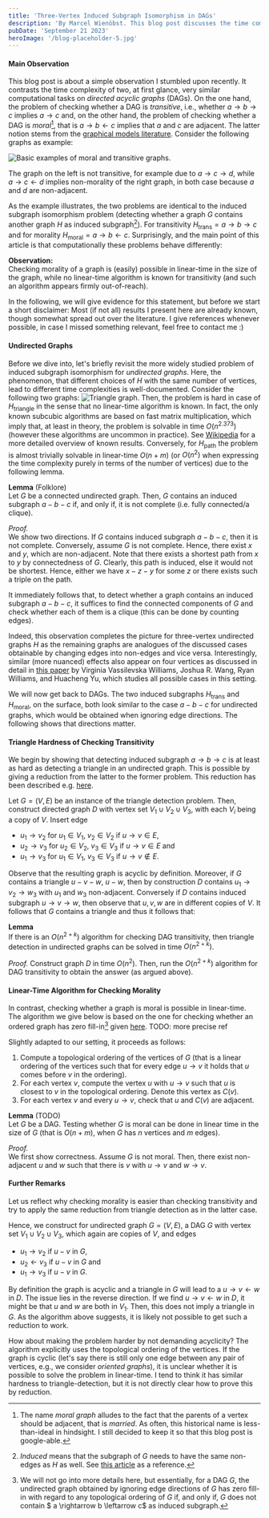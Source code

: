 ```yaml
---
title: 'Three-Vertex Induced Subgraph Isomorphism in DAGs'
description: 'By Marcel Wienöbst. This blog post discusses the time complexity of detecting certain induced subgraphs in DAGs. It shows fascinating differences for structurally close induced subgraphs on three vertices.'
pubDate: 'September 21 2023'
heroImage: '/blog-placeholder-5.jpg'
---
```


#### Main Observation

This blog post is about a simple observation I stumbled upon recently. It contrasts the time complexity of two, at first glance, very similar computational tasks on *directed acyclic graphs* (DAGs). On the one hand, the problem of checking whether a DAG is *transitive*, i.e., whether $a \rightarrow b \rightarrow c$ implies $a \rightarrow c$ and, on the other hand, the problem of checking whether a DAG is *moral*[^1], that is $a \rightarrow b \leftarrow c$ implies that $a$ and $c$ are adjacent. The latter notion stems from the [graphical models literature](https://en.wikipedia.org/wiki/Moral_graph). Consider the following graphs as example:

[^1]: The name *moral graph* alludes to the fact that the parents of a vertex should be adjacent, that is *married*. As often, this historical name is less-than-ideal in hindsight. I still decided to keep it so that this blog post is google-able.  

![Basic examples of moral and transitive graphs.](../../assets/transitivity_example.png)

The graph on the left is not transitive, for example due to $a \rightarrow c \rightarrow d$, while $a \rightarrow c \leftarrow d$ implies non-morality of the right graph, in both case because $a$ and $d$ are non-adjacent.

As the example illustrates, the two problems are identical to the induced subgraph isomorphism problem (detecting whether a graph $G$ contains another graph $H$ as induced subgraph[^2]). For transitivity $H_{\text{trans}} = a \rightarrow b \rightarrow c$ and for morality $H_{\text{moral}} = a \rightarrow b \leftarrow c$. Surprisingly, and the main point of this article is that computationally these problems behave differently:

[^2]: *Induced* means that the subgraph of $G$ needs to have the same non-edges as $H$ as well. See [this article](https://en.wikipedia.org/wiki/Induced_subgraph_isomorphism_problem) as a reference.

**Observation:**   
Checking morality of a graph is (easily) possible in linear-time in the size of the graph, while no linear-time algorithm is known for transitivity (and such an algorithm appears firmly out-of-reach). 

In the following, we will give evidence for this statement, but before we start a short disclaimer: Most (if not all) results I present here are already known, though somewhat spread out over the literature. I give references whenever possible, in case I missed something relevant, feel free to contact me :)

#### Undirected Graphs

Before we dive into, let's briefly revisit the more widely studied problem of induced subgraph isomorphism for *undirected graphs*. Here, the phenomenon, that different choices of $H$ with the same number of vertices, lead to different time complexities is well-documented.
Consider the following two graphs:
![Triangle graph.](../../assets/triangle.png)
Then, the problem is hard in case of $H_{\text{triangle}}$ in the sense that no linear-time algorithm is known. In fact, the only known subcubic algorithms are based on fast matrix multiplication, which imply that, at least in theory, the problem is solvable in time $O(n^{2.373})$ (however these algorithms are uncommon in practice). See [Wikipedia](https://en.wikipedia.org/wiki/Triangle-free_graph#Triangle_finding_problem) for a more detailed overview of known results. Conversely, for $H_{\text{path}}$ the problem is almost trivially solvable in linear-time $O(n+m)$ (or $O(n^2)$ when expressing the time complexity purely in terms of the number of vertices) due to the following lemma. 

**Lemma** (Folklore)    
Let $G$ be a connected undirected graph. Then, $G$ contains an induced subgraph $a - b - c$ if, and only if, it is not complete (i.e. fully connected/a clique).

*Proof.*   
We show two directions. If $G$ contains induced subgraph $a - b - c$, then it is not complete. Conversely, assume $G$ is not complete. Hence, there exist $x$ and $y$, which are non-adjacent. Note that there exists a shortest path from $x$ to $y$ by connectedness of $G$. Clearly, this path is induced, else it would not be shortest. Hence, either we have $x - z - y$ for some $z$ or there exists such a triple on the path.

It immediately follows that, to detect whether a graph contains an induced subgraph $a - b - c$, it suffices to find the connected components of $G$ and check whether each of them is a clique (this can be done by counting edges). 

Indeed, this observation completes the picture for three-vertex undirected graphs $H$ as the remaining graphs are analogues of the discussed cases obtainable by changing edges into non-edges and vice versa. Interestingly, similar (more nuanced) effects also appear on four vertices as discussed in detail in [this paper](https://epubs.siam.org/doi/abs/10.1137/1.9781611973730.111) by Virginia Vassilevska Williams, Joshua R. Wang, Ryan Williams, and Huacheng Yu, which studies all possible cases in this setting. 

We will now get back to DAGs. The two induced subgraphs $H_{\text{trans}}$ and $H_{\text{moral}}$, on the surface, both look similar to the case $a - b - c$ for undirected graphs, which would be obtained when ignoring edge directions. The following shows that directions matter.

#### Triangle Hardness of Checking Transitivity

We begin by showing that detecting induced subgraph $a \rightarrow b \rightarrow c$ is at least as hard as detecting a triangle in an undirected graph. This is possible by giving a reduction from the latter to the former problem. This reduction has been described e.g. [here](https://cstheory.stackexchange.com/a/21510). 

Let $G = (V, E)$ be an instance of the triangle detection problem. Then, construct directed graph $D$ with vertex set $V_1 \cup V_2 \cup V_3$, with each $V_i$ being a copy of $V$. Insert edge 
- $u_1 \rightarrow v_2$ for $u_1 \in V_1$, $v_2 \in V_2$ if $u \rightarrow v \in E$,
- $u_2 \rightarrow v_3$ for $u_2 \in V_2$, $v_3 \in V_3$ if $u \rightarrow v \in E$ and
- $u_1 \rightarrow v_3$ for $u_1 \in V_1$, $v_3 \in V_3$ if $u \rightarrow v \not\in E$.

Observe that the resulting graph is acyclic by definition. Moreover, if $G$ contains a triangle $u - v - w$, $u - w$, then by construction $D$ contains $u_1 \rightarrow v_2 \rightarrow w_3$ with $u_1$ and $w_3$ non-adjacent. Conversely if $D$ contains induced subgraph $u \rightarrow v \rightarrow w$, then observe that $u, v, w$ are in different copies of $V$. It follows that $G$ contains a triangle and thus it follows that:

**Lemma**   
If there is an $O(n^{2+k})$ algorithm for checking DAG transitivity, then triangle detection in undirected graphs can be solved in time $O(n^{2+k})$.

*Proof.* Construct graph $D$ in time $O(n^2)$. Then, run the $O(n^{2+k})$ algorithm for DAG transitivity to obtain the answer (as argued above).

#### Linear-Time Algorithm for Checking Morality

In contrast, checking whether a graph is moral is possible in linear-time. The algorithm we give below is based on the one for checking whether an ordered graph has zero fill-in[^3] given [here](https://epubs.siam.org/doi/abs/10.1137/0213035).
TODO: more precise ref

[^3]: We will not go into more details here, but essentially, for a DAG $G$, the undirected graph obtained by ignoring edge directions of $G$ has zero fill-in with regard to any topological ordering of $G$ if, and only if, $G$ does not contain $ a \rightarrow b \leftarrow c$ as induced subgraph.

Slightly adapted to our setting, it proceeds as follows:
1. Compute a topological ordering of the vertices of $G$ (that is a linear ordering of the vertices such that for every edge $u \rightarrow v$ it holds that $u$ comes before $v$ in the ordering). 
2. For each vertex $v$, compute the vertex $u$ with $u \rightarrow v$ such that $u$ is closest to $v$ in the topological ordering. Denote this vertex as $C(v)$. 
3. For each vertex $v$ and every $u \rightarrow v$, check that $u$ and $C(v)$ are adjacent.


**Lemma** (TODO)  
Let $G$ be a DAG. Testing whether $G$ is moral can be done in linear time in the size of $G$ (that is $O(n+m)$, when $G$ has $n$ vertices and $m$ edges).

*Proof.*   
We first show correctness. Assume $G$ is not moral. Then, there exist non-adjacent $u$ and $w$ such that there is $v$ with $u \rightarrow v$ and $w \rightarrow v$. 

#### Further Remarks

Let us reflect why checking morality is easier than checking transitivity and try to apply the same reduction from triangle detection as in the latter case. 

Hence, we construct for undirected graph $G = (V, E)$, a DAG $G$ with vertex set $V_1 \cup V_2 \cup V_3$, which again are copies of $V$, and edges
- $u_1 \rightarrow v_2$ if $u - v$ in $G$,
- $u_2 \leftarrow v_3$ if $u - v$ in $G$ and
- $u_1 \rightarrow v_3$ if $u - v$ in $G$.

By definition the graph is acyclic and a triangle in $G$ will lead to a $u \rightarrow v \leftarrow w$ in $D$. The issue lies in the reverse direction. If we find $u \rightarrow v \leftarrow w$ in $D$, it might be that $u$ and $w$ are both in $V_1$. Then, this does not imply a triangle in $G$. As the algorithm above suggests, it is likely not possible to get such a reduction to work.

How about making the problem harder by not demanding acyclicity?
The algorithm explicitly uses the topological ordering of the vertices. If the graph is cyclic (let's say there is still only one edge between any pair of vertices, e.g., we consider *oriented graphs*), it is unclear whether it is possible to solve the problem in linear-time. I tend to think it has similar hardness to triangle-detection, but it is not directly clear how to prove this by reduction.

